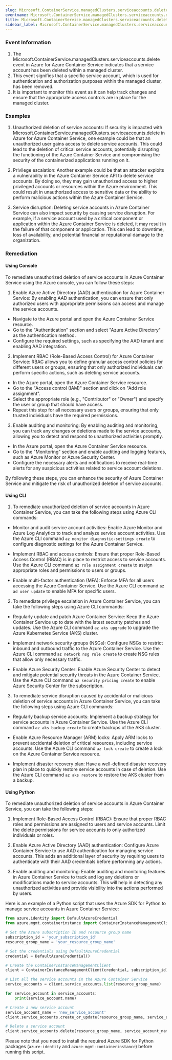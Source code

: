 ```yaml
--- 
slug: Microsoft.ContainerService.managedClusters.serviceaccounts.delete
eventname: Microsoft.ContainerService.managedClusters.serviceaccounts.delete
title: Microsoft.ContainerService.managedClusters.serviceaccounts.delete
sidebar_label: Microsoft.ContainerService.managedClusters.serviceaccounts.delete
---
```

                       
### Event Information

1. The Microsoft.ContainerService.managedClusters.serviceaccounts.delete event in Azure for Azure Container Service indicates that a service account has been deleted within a managed cluster.
2. This event signifies that a specific service account, which is used for authentication and authorization purposes within the managed cluster, has been removed.
3. It is important to monitor this event as it can help track changes and ensure that the appropriate access controls are in place for the managed cluster.


### Examples

1. Unauthorized deletion of service accounts: If security is impacted with Microsoft.ContainerService.managedClusters.serviceaccounts.delete in Azure for Azure Container Service, one example could be that an unauthorized user gains access to delete service accounts. This could lead to the deletion of critical service accounts, potentially disrupting the functioning of the Azure Container Service and compromising the security of the containerized applications running on it.

2. Privilege escalation: Another example could be that an attacker exploits a vulnerability in the Azure Container Service API to delete service accounts. By doing so, they may gain unauthorized access to higher privileged accounts or resources within the Azure environment. This could result in unauthorized access to sensitive data or the ability to perform malicious actions within the Azure Container Service.

3. Service disruption: Deleting service accounts in Azure Container Service can also impact security by causing service disruption. For example, if a service account used by a critical component or application within the Azure Container Service is deleted, it may result in the failure of that component or application. This can lead to downtime, loss of availability, and potential financial or reputational damage to the organization.

### Remediation

#### Using Console

To remediate unauthorized deletion of service accounts in Azure Container Service using the Azure console, you can follow these steps:

1. Enable Azure Active Directory (AAD) authentication for Azure Container Service: By enabling AAD authentication, you can ensure that only authorized users with appropriate permissions can access and manage the service accounts.

- Navigate to the Azure portal and open the Azure Container Service resource.
- Go to the "Authentication" section and select "Azure Active Directory" as the authentication method.
- Configure the required settings, such as specifying the AAD tenant and enabling AAD integration.

2. Implement RBAC (Role-Based Access Control) for Azure Container Service: RBAC allows you to define granular access control policies for different users or groups, ensuring that only authorized individuals can perform specific actions, such as deleting service accounts.

- In the Azure portal, open the Azure Container Service resource.
- Go to the "Access control (IAM)" section and click on "Add role assignment".
- Select the appropriate role (e.g., "Contributor" or "Owner") and specify the user or group that should have access.
- Repeat this step for all necessary users or groups, ensuring that only trusted individuals have the required permissions.

3. Enable auditing and monitoring: By enabling auditing and monitoring, you can track any changes or deletions made to the service accounts, allowing you to detect and respond to unauthorized activities promptly.

- In the Azure portal, open the Azure Container Service resource.
- Go to the "Monitoring" section and enable auditing and logging features, such as Azure Monitor or Azure Security Center.
- Configure the necessary alerts and notifications to receive real-time alerts for any suspicious activities related to service account deletions.

By following these steps, you can enhance the security of Azure Container Service and mitigate the risk of unauthorized deletion of service accounts.

#### Using CLI

1. To remediate unauthorized deletion of service accounts in Azure Container Service, you can take the following steps using Azure CLI commands:

- Monitor and audit service account activities: Enable Azure Monitor and Azure Log Analytics to track and analyze service account activities. Use the Azure CLI command `az monitor diagnostic-settings create` to configure diagnostic settings for the Azure Container Service.

- Implement RBAC and access controls: Ensure that proper Role-Based Access Control (RBAC) is in place to restrict access to service accounts. Use the Azure CLI command `az role assignment create` to assign appropriate roles and permissions to users or groups.

- Enable multi-factor authentication (MFA): Enforce MFA for all users accessing the Azure Container Service. Use the Azure CLI command `az ad user update` to enable MFA for specific users.

2. To remediate privilege escalation in Azure Container Service, you can take the following steps using Azure CLI commands:

- Regularly update and patch Azure Container Service: Keep the Azure Container Service up to date with the latest security patches and updates. Use the Azure CLI command `az aks upgrade` to upgrade the Azure Kubernetes Service (AKS) cluster.

- Implement network security groups (NSGs): Configure NSGs to restrict inbound and outbound traffic to the Azure Container Service. Use the Azure CLI command `az network nsg rule create` to create NSG rules that allow only necessary traffic.

- Enable Azure Security Center: Enable Azure Security Center to detect and mitigate potential security threats in the Azure Container Service. Use the Azure CLI command `az security pricing create` to enable Azure Security Center for the subscription.

3. To remediate service disruption caused by accidental or malicious deletion of service accounts in Azure Container Service, you can take the following steps using Azure CLI commands:

- Regularly backup service accounts: Implement a backup strategy for service accounts in Azure Container Service. Use the Azure CLI command `az aks backup create` to create backups of the AKS cluster.

- Enable Azure Resource Manager (ARM) locks: Apply ARM locks to prevent accidental deletion of critical resources, including service accounts. Use the Azure CLI command `az lock create` to create a lock on the Azure Container Service resource.

- Implement disaster recovery plan: Have a well-defined disaster recovery plan in place to quickly restore service accounts in case of deletion. Use the Azure CLI command `az aks restore` to restore the AKS cluster from a backup.

#### Using Python

To remediate unauthorized deletion of service accounts in Azure Container Service, you can take the following steps:

1. Implement Role-Based Access Control (RBAC): Ensure that proper RBAC roles and permissions are assigned to users and service accounts. Limit the delete permissions for service accounts to only authorized individuals or roles.

2. Enable Azure Active Directory (AAD) authentication: Configure Azure Container Service to use AAD authentication for managing service accounts. This adds an additional layer of security by requiring users to authenticate with their AAD credentials before performing any actions.

3. Enable auditing and monitoring: Enable auditing and monitoring features in Azure Container Service to track and log any deletions or modifications made to service accounts. This will help in detecting any unauthorized activities and provide visibility into the actions performed by users.

Here is an example of a Python script that uses the Azure SDK for Python to manage service accounts in Azure Container Service:

```python
from azure.identity import DefaultAzureCredential
from azure.mgmt.containerinstance import ContainerInstanceManagementClient

# Set the Azure subscription ID and resource group name
subscription_id = 'your_subscription_id'
resource_group_name = 'your_resource_group_name'

# Set the credentials using DefaultAzureCredential
credential = DefaultAzureCredential()

# Create the ContainerInstanceManagementClient
client = ContainerInstanceManagementClient(credential, subscription_id)

# List all the service accounts in the Azure Container Service
service_accounts = client.service_accounts.list(resource_group_name)

for service_account in service_accounts:
    print(service_account.name)

# Create a new service account
service_account_name = 'new_service_account'
client.service_accounts.create_or_update(resource_group_name, service_account_name)

# Delete a service account
client.service_accounts.delete(resource_group_name, service_account_name)
```

Please note that you need to install the required Azure SDK for Python packages (`azure-identity` and `azure-mgmt-containerinstance`) before running this script.


 